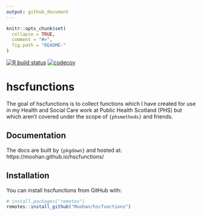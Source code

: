```yaml
---
output: github_document
---
```


<!-- README.md is generated from README.Rmd. Please edit that file -->

```r
knitr::opts_chunk$set(
  collapse = TRUE,
  comment = "#>",
  fig.path = "README-"
)
```


<!-- badges: start -->
[![R build status](https://github.com/Moohan/hscfunctions/workflows/R-CMD-check/badge.svg)](https://github.com/Moohan/hscfunctions/actions)
[![codecov](https://codecov.io/github/Moohan/hscfunctions/branch/master/graphs/badge.svg)](https://codecov.io/github/Moohan/hscfunctions)
<!-- badges: end -->

# hscfunctions

The goal of hscfunctions is to collect functions which I have created for use in my Health and Social Care work at Public Health Scotland (PHS) but which aren't covered under the scope of `{phsmethods}` and friends.

## Documentation

The docs are built by `{pkgdown}` and hosted at: https://moohan.github.io/hscfunctions/

## Installation

You can install hscfunctions from GitHub with:

```r
# install.packages("remotes")
remotes::install_github("Moohan/hscfunctions")
```
